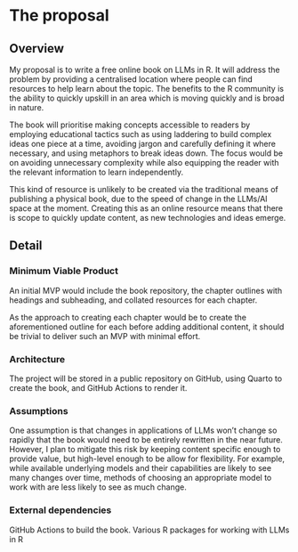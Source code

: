 # The proposal

## Overview

My proposal is to write a free online book on LLMs in R.  It will address the problem by providing a centralised location where people can find resources to help learn about the topic.  The benefits to the R community is the ability to quickly upskill in an area which is moving quickly and is broad in nature.

The book will prioritise making concepts accessible to readers by employing educational tactics such as using laddering to build complex ideas one piece at a time, avoiding jargon and carefully defining it where necessary, and using metaphors to break ideas down.  The focus would be on avoiding unnecessary complexity while also equipping the reader with the relevant information to learn independently.

This kind of resource is unlikely to be created via the traditional means of publishing a physical book, due to the speed of change in the LLMs/AI space at the moment.  Creating this as an online resource means that there is scope to quickly update content, as new technologies and ideas emerge.

## Detail

### Minimum Viable Product

An initial MVP would include the book repository, the chapter outlines with headings and subheading, and collated resources for each chapter.

As the approach to creating each chapter would be to create the aforementioned outline for each before adding additional content, it should be trivial to deliver such an MVP with minimal effort.

### Architecture

The project will be stored in a public repository on GitHub, using Quarto to create the book, and GitHub Actions to render it.

### Assumptions

One assumption is that changes in applications of LLMs won't change so rapidly that the book would need to be entirely rewritten in the near future.  However, I plan to mitigate this risk by keeping content specific enough to provide value, but high-level enough to be allow for flexibility.  For example, while available underlying models and their capabilities are likely to see many changes over time, methods of choosing an appropriate model to work with are less likely to see as much change.

### External dependencies

GitHub Actions to build the book.
Various R packages for working with LLMs in R
